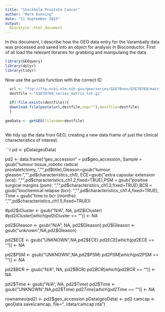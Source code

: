 ```yaml
---
title: "Stockholm Prostate Cancer"
author: "Mark Dunning"
date: "11 September 2015"
output:
  BiocStyle::html_document
---
```


In this document, I describe how the GEO data entry for the Varambally data was processed and saved into an object for analysis in Bioconductor. First of all load the relevant libraries for grabbing and manipulaing the data

```r
library(GEOquery)
library(dplyr)
library(tidyr)

```


Now use the `getGEO` function with the correct ID

```r

  url <- "ftp://ftp.ncbi.nlm.nih.gov/geo/series/GSE70nnn/GSE70769/matrix/"
  destfile <-"GSE70769_series_matrix.txt.gz"
  
  if(!file.exists(destfile)){
  download.file(paste(url,destfile,sep=""),destfile=destfile)
  }
  
geoData <- getGEO(filename=destfile)
  
```  


We tidy up the data from GEO; creating a new data frame of just the clinical characteristics of interest.

```r

pd <- pData(geoData)


pd2 <- data.frame("geo_accession" = pd$geo_accession, Sample = gsub("tumour tissue_robotic radical prostatetctomy_","",pd$title),Gleason=gsub("tumour gleason: ","",pd$characteristics_ch1), ECE=gsub("extra capsular extension (ece): ","",pd$characteristics_ch1.2,fixed=TRUE),PSM = gsub("positive surgical margins (psm): ","",pd$characteristics_ch1.3,fixed=TRUE),BCR = gsub("biochemical relapse (bcr): ","",pd$characteristics_ch1.4,fixed=TRUE), Time = gsub("time to bcr (months): ","",pd$characteristics_ch1.5,fixed=TRUE))

#pd2$iCluster <- gsub("N/A", NA, pd2$iCluster)
#pd2$iCluster[which(pd2$iCluster == "")] <- NA

pd2$Gleason <- gsub("N/A", NA, pd2$Gleason)
pd2$Gleason <- gsub("unknown",NA,pd2$Gleason)

pd2$ECE <- gsub("UNKNOWN",NA,pd2$ECE)
pd2$ECE[which(pd2$ECE == "")] <- NA

pd2$PSM <- gsub("UNKNOWN",NA,pd2$PSM)
pd2$PSM[which(pd2$PSM == "")] <- NA

pd2$BCR <- gsub("N/A", NA, pd2$BCR)
pd2$BCR[which(pd2$BCR == "")] <- NA

pd2$Time <- gsub("N/A", NA, pd2$Time)
pd2$Time <- gsub("UNKNOWN",NA,pd2$Time)
pd2$Time[which(pd2$Time == "")] <- NA


rownames(pd2) <- pd2$geo_accession
pData(geoData) <- pd2
camcap <- geoData
save(camcap, file="../data/camcap.rda")
